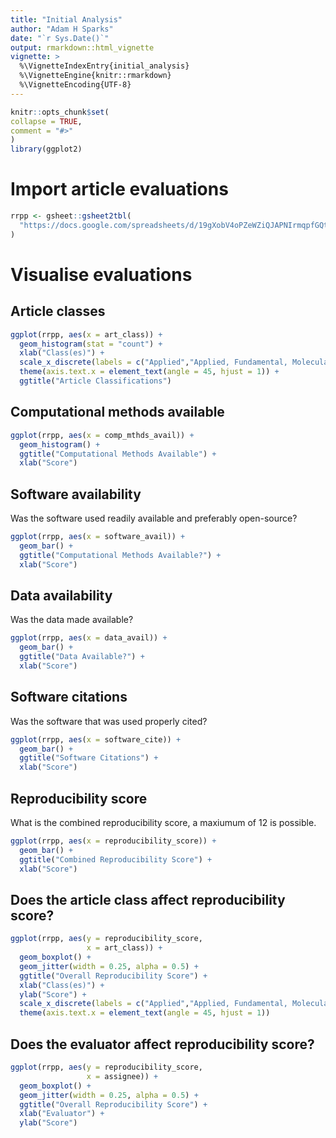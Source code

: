 ```yaml
---
title: "Initial Analysis"
author: "Adam H Sparks"
date: "`r Sys.Date()`"
output: rmarkdown::html_vignette
vignette: >
  %\VignetteIndexEntry{initial_analysis}
  %\VignetteEngine{knitr::rmarkdown}
  %\VignetteEncoding{UTF-8}
---
```

  
```r
knitr::opts_chunk$set(
collapse = TRUE,
comment = "#>"
)
library(ggplot2)
```

# Import article evaluations

```r
rrpp <- gsheet::gsheet2tbl(
  "https://docs.google.com/spreadsheets/d/19gXobV4oPZeWZiQJAPNIrmqpfGQtpapXWcSxaXRw1-M/edit#gid=1699540381"
)
```

# Visualise evaluations

## Article classes

```r
ggplot(rrpp, aes(x = art_class)) +
  geom_histogram(stat = "count") +
  xlab("Class(es)") +
  scale_x_discrete(labels = c("Applied","Applied, Fundamental, Molecular","Applied, Fundamental","Applied, Molecular","Fundamental, Molecular", "Fundamental", "Molecular", "NA")) +
  theme(axis.text.x = element_text(angle = 45, hjust = 1)) +
  ggtitle("Article Classifications")
```

## Computational methods available

```r
ggplot(rrpp, aes(x = comp_mthds_avail)) +
  geom_histogram() +
  ggtitle("Computational Methods Available") +
  xlab("Score")
```

## Software availability

Was the software used readily available and preferably open-source?

```r
ggplot(rrpp, aes(x = software_avail)) +
  geom_bar() +
  ggtitle("Computational Methods Available?") +
  xlab("Score")
```

## Data availability

Was the data made available?

```r
ggplot(rrpp, aes(x = data_avail)) +
  geom_bar() +
  ggtitle("Data Available?") +
  xlab("Score")
```

## Software citations

Was the software that was used properly cited?

```r
ggplot(rrpp, aes(x = software_cite)) +
  geom_bar() +
  ggtitle("Software Citations") +
  xlab("Score")
```

## Reproducibility score

What is the combined reproducibility score, a maxiumum of 12 is possible.

```r
ggplot(rrpp, aes(x = reproducibility_score)) +
  geom_bar() +
  ggtitle("Combined Reproducibility Score") +
  xlab("Score")
```

## Does the article class affect reproducibility score?

```r
ggplot(rrpp, aes(y = reproducibility_score,
                 x = art_class)) +
  geom_boxplot() +
  geom_jitter(width = 0.25, alpha = 0.5) +
  ggtitle("Overall Reproducibility Score") +
  xlab("Class(es)") +
  ylab("Score") +
  scale_x_discrete(labels = c("Applied","Applied, Fundamental, Molecular","Applied, Fundamental","Applied, Molecular","Fundamental, Molecular", "Fundamental", "Molecular", "NA")) +
  theme(axis.text.x = element_text(angle = 45, hjust = 1))
```

## Does the evaluator affect reproducibility score?

```r
ggplot(rrpp, aes(y = reproducibility_score,
                 x = assignee)) +
  geom_boxplot() +
  geom_jitter(width = 0.25, alpha = 0.5) +
  ggtitle("Overall Reproducibility Score") +
  xlab("Evaluator") +
  ylab("Score")
```
